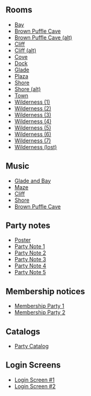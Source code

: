 

==Rooms==
*[[Media:WildernessExpeditionParty12.swf|Bay]]
*[[Media:WildernessExpeditionParty13.swf|Brown Puffle Cave]]
*[[Media:RoomsParty13-WildernessExpedition.swf|Brown Puffle Cave (alt)]]
*[[Media:WildernessExpeditionParty10.swf|Cliff]]
*[[Media:RoomsParty10-WildernessExpedition.swf|Cliff (alt)]]
*[[Media:RoomsCove-WildernessExpedition.swf|Cove]]
*[[Media:RoomsDock-WildernessExpedition.swf|Dock]]
*[[Media:WildernessExpeditionParty1.swf|Glade]]
*[[Media:WildernessExpeditionPlaza.swf|Plaza]]
*[[Media:WildernessExpeditionParty11.swf|Shore]]
*[[Media:RoomsParty11-WildernessExpedition.swf|Shore (alt)]]
*[[Media:RoomsTown-WildernessExpedition.swf|Town]]
*[[Media:WildernessExpeditionParty2.swf|Wilderness (1)]]
*[[Media:WildernessExpeditionParty3.swf|Wilderness (2)]]
*[[Media:WildernessExpeditionParty4.swf|Wilderness (3)]]
*[[Media:WildernessExpeditionParty5.swf|Wilderness (4)]]
*[[Media:WildernessExpeditionParty6.swf|Wilderness (5)]]
*[[Media:WildernessExpeditionParty7.swf|Wilderness (6)]]
*[[Media:WildernessExpeditionParty8.swf|Wilderness (7)]]
*[[Media:WildernessExpeditionParty9.swf|Wilderness (lost)]]

==Music==
*[[Media:Music304.swf|Glade and Bay]]
*[[Media:Music303.swf|Maze]]
*[[Media:Music302.swf|Cliff]]
*[[Media:Music306.swf|Shore]]
*[[Media:Music305.swf|Brown Puffle Cave]]

==Party notes==
*[[Media:WildernessExpeditionPoster.swf|Poster]]
*[[Media:WildernessExpeditionPartyNote01.swf‎|Party Note 1]]
*[[Media:WildernessExpeditionPartyNote02.swf|Party Note 2]]
*[[Media:WildernessExpeditionPartyNote03.swf|Party Note 3]]
*[[Media:WildernessExpeditionPartyNote04.swf|Party Note 4]]
*[[Media:WildernessExpeditionPartyNote05.swf|Party Note 5]]

==Membership notices==
*[[Media:WildernessExpeditionMembershipParty1.swf|Membership Party 1]]
*[[Media:WildernessExpeditionMembershipParty2.swf|Membership Party 2]]

==Catalogs==
*[[Media:PartyCatalogWildernessExpedition.swf|Party Catalog]]

==Login Screens==
*[[Media:LoginWildernessExpedition.swf|Login Screen #1]]
*[[Media:LoginWildernessExpedition2.swf|Login Screen #2]]

{{Parties}}

